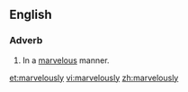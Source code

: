 ==English==

===Adverb===
{{en-adv}}

# In a [[marvelous]] manner.

[[et:marvelously]]
[[vi:marvelously]]
[[zh:marvelously]]